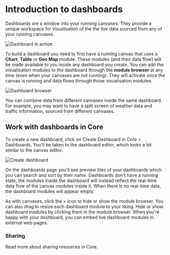 



# Introduction to dashboards
Dashboards are a window into your running canvases. They provide a unique workspace for visualisation of the the live data sourced from any of your running <Link to={routes.canvases.index()}>canvases</Link>.

<Image
  src={DashboardOutput}
  highResSrc={DashboardOutput2x}
  alt="Dashboard in action"
/>

To build a dashboard you need to first have a running canvas that uses a **Chart**, **Table** or **Geo Map** module. These modules (and their data flow) will be made available to you inside any dashboard you create. You can add the visualisation modules to the dashboard through the **module browser** at any time (even when your canvases are not running). They will activate once the canvas is running and data flows through those visualisation modules.

<Image
  mobileSrc={DashboardBrowserMobile}
  src={DashboardBrowser}
  highResSrc={DashboardBrowser2x}
  alt="Dashboard browser"
/>

You can combine data from different canvases inside the same dashboard. For example, you may want to have a split screen of weather data and traffic information, sourced from different canvases.

## Work with dashboards in Core
To create a new dashboard, click on <span className={docsStyles.streamrHighlight}>Create Dashboard</span> in Core > <Link to={routes.dashboards.index()}>Dashboards</Link>. You’ll be taken to the dashboard editor, which looks a bit similar to the canvas editor.

<Image
  border
  src={CreateDashboard}
  highResSrc={CreateDashboard2x}
  alt="Create dashboard"
/>

On the <Link to={routes.dashboards.index()}>dashboards page</Link> you'll see preview tiles of your dashboards which you can search and sort by their name. Dashboards don't have a running state, the modules inside the dashboard will instead reflect the real-time data flow of the canvas modules inside it. When there is no real-time data, the dashboard modules will appear empty.

As with canvases, click the + icon to hide or show the module browser. You can also drag to resize each dashboard module to your liking. Hide or show dashboard modules by clicking them in the module browser. When you're happy with your dashboard, you can embed live dashboard modules in external web pages.

### Sharing
Read more about <Link to={docsLinks.sharingResourcesInCore}>sharing resources in Core</Link>.
